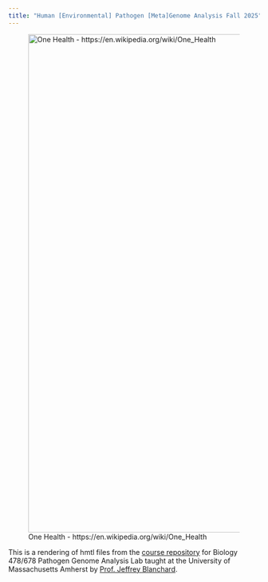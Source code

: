 ```yaml
---
title: "Human [Environmental] Pathogen [Meta]Genome Analysis Fall 2025"
---
```



![One Health - https://en.wikipedia.org/wiki/One_Health](images/One_Health.svg){width="1000"}


This is a rendering of hmtl files from the [course repository](https://github.com/jeffreyblanchard/PathoGen2025) for Biology 478/678 Pathogen Genome Analysis Lab taught at the University of Massachusetts Amherst by [Prof. Jeffrey Blanchard](https://jeffreyblanchard.github.io/lab/).